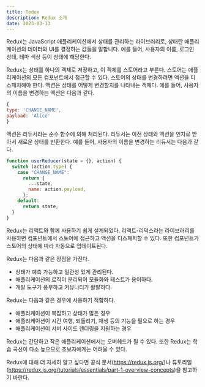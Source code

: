 ```yaml
---
title: Redux
description: Redux 소개
date: 2023-03-13
---
```


Redux는 JavaScript 애플리케이션에서 상태를 관리하는 라이브러리로, 상태란 애플리케이션의 데이터와 UI를 결정하는 값들을 말합니다.
예를 들어, 사용자의 이름, 로그인 상태, 테마 색상 등이 상태에 해당한다.

Redux는 상태를 하나의 객체로 저장하고, 이 객체를 스토어라고 부른다.
스토어는 애플리케이션의 모든 컴포넌트에서 접근할 수 있다.
스토어의 상태를 변경하려면 액션을 디스패치해야 한다.
액션은 상태를 어떻게 변경할지를 나타내는 객체다.
예를 들어, 사용자의 이름을 변경하는 액션은 다음과 같다.

```js
{
type: 'CHANGE_NAME',
payload: 'Alice'
}
```

액션은 리듀서라는 순수 함수에 의해 처리된다.
리듀서는 이전 상태와 액션을 인자로 받아서 새로운 상태를 반환한다.
예를 들어, 사용자의 이름을 변경하는 리듀서는 다음과 같다.

```js
function userReducer(state = {}, action) {
  switch (action.type) {
    case "CHANGE_NAME":
      return {
        ...state,
        name: action.payload,
      };
    default:
      return state;
  }
}
```

Redux는 리액트와 함께 사용하기 쉽게 설계되었다.
리액트-리덕스라는 라이브러리를 사용하면 컴포넌트에서 스토어에 접근하고 액션을 디스패치할 수 있다.
또한 컴포넌트가 스토어의 상태에 따라 자동으로 업데이트된다.

Redux는 다음과 같은 장점을 가진다.

- 상태가 예측 가능하고 일관성 있게 관리된다.
- 애플리케이션의 로직이 분리되어 모듈화와 테스트가 용이하다.
- 개발 도구가 풍부하고 커뮤니티가 활발하다.

Redux는 다음과 같은 경우에 사용하기 적합하다.

- 애플리케이션이 복잡하고 상태가 많은 경우
- 애플리케이션이 시간 여행, 되돌리기, 재생 등의 기능을 필요로 하는 경우
- 애플리케이션이 서버 사이드 렌더링을 지원하는 경우

Redux는 간단하고 작은 애플리케이션에서는 오버헤드가 될 수 있다. 또한 Redux는 학습 곡선이 다소 높으므로 초보자에게는 어려울 수 있다.

Redux에 대해 더 자세히 알고 싶다면 공식 문서(https://redux.js.org/)나
튜토리얼(https://redux.js.org/tutorials/essentials/part-1-overview-concepts)을 참고하기 바란다.
